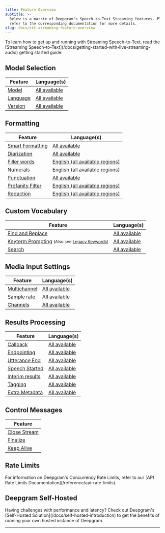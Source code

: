 ```yaml
---
title: Feature Overview
subtitle: >-
  Below is a matrix of Deepgram's Speech-to-Text Streaming features. Please
  refer to the corresponding documentation for more details.
slug: docs/stt-streaming-feature-overview
---
```



<Info>
  To learn how to get up and running with Streaming Speech-to-Text, read the [Streaming Speech-to-Text](/docs/getting-started-with-live-streaming-audio) getting started guide.
</Info>

## Model Selection

| Feature                    | Language(s)                            |
| -------------------------- | -------------------------------------- |
| [Model](/docs/model)       | [All available](/docs/models-overview) |
| [Language](/docs/language) | [All available](/docs/models-overview) |
| [Version](/docs/version)   | [All available](/docs/models-overview) |

## Formatting

| Feature                                    | Language(s)                                              |
| ------------------------------------------ | -------------------------------------------------------- |
| [Smart Formatting](/docs/smart-format)     | [All available](/docs/models-overview)                   |
| [Diarization](/docs/diarization)           | [All available](/docs/models-overview)                   |
| [Filler words](/docs/filler-words)         | [English (all available regions)](/docs/models-overview) |
| [Numerals](/docs/numerals)                 | [English (all available regions)](/docs/models-overview) |
| [Punctuation](/docs/punctuation)           | [All available](/docs/models-overview)                   |
| [Profanity Filter](/docs/profanity-filter) | [English (all available regions)](/docs/models-overview) |
| [Redaction](/docs/redaction)               | [English (all available regions)](/docs/models-overview) |

## Custom Vocabulary

| Feature                                    | Language(s)                            |
| ------------------------------------------ | -------------------------------------- |
| [Find and Replace](/docs/find-and-replace) | [All available](/docs/models-overview) |
| [Keyterm Prompting](/docs/keyterm) <small>(Also see [Legacy Keywords](/docs/keywords))</small>        | [All available](/docs/models-overview) |
| [Search](/docs/search)                     | [All available](/docs/models-overview) |

## Media Input Settings

| Feature                            | Language(s)                            |
| ---------------------------------- | -------------------------------------- |
| [Multichannel](/docs/multichannel) | [All available](/docs/models-overview) |
| [Sample rate](/docs/sample-rate)   | [All available](/docs/models-overview) |
| [Channels](/docs/channels)         | [All available](/docs/models-overview) |

## Results Processing

| Feature                                                                      | Language(s)                            |
| ---------------------------------------------------------------------------- | -------------------------------------- |
| [Callback](/docs/callback)                                                   | [All available](/docs/models-overview) |
| [Endpointing](/docs/endpointing)                                             | [All available](/docs/models-overview) |
| [Utterance End](/docs/understanding-end-of-speech-detection-while-streaming) | [All available](/docs/models-overview) |
| [Speech Started](/docs/start-of-speech-detection)                            | [All available](/docs/models-overview) |
| [Interim results](/docs/interim-results)                                     | [All available](/docs/models-overview) |
| [Tagging](/docs/tagging)                                                     | [All available](/docs/models-overview) |
| [Extra Metadata](/docs/extra-metadata)                                       | [All available](/docs/models-overview) |

## Control Messages

| Feature                            |
| ---------------------------------- |
| [Close Stream](/docs/close-stream) |
| [Finalize](/docs/finalize)         |
| [Keep Alive](/docs/keep-alive)     |

## Rate Limits

<Info>
  For information on Deepgram's Concurrency Rate Limits, refer to our [API Rate Limits Documentation](/reference/api-rate-limits).
</Info>

## Deepgram Self-Hosted

<Info>
  Having challenges with performance and latency? Check out Deepgram's [Self-Hosted Solution](/docs/self-hosted-introduction) to get the benefits of running your own hosted instance of Deepgram.
</Info>

***
